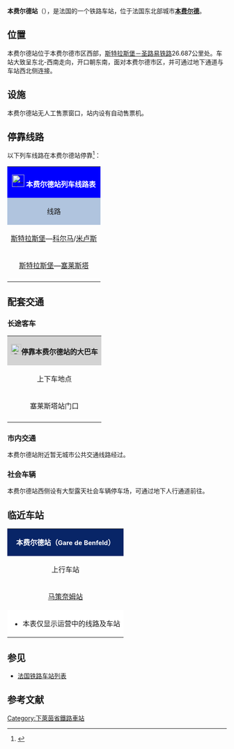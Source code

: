 {{Infobox station
| name          =[[File:Sncf-logo.svg|32x32px]]本费尔德站<br>{{lang|fr|Gare de Benfeld}} 
| type          = [[法国铁路|法国铁路]]
| image = File:Gare de Benfeld.JPG
|image_caption = 本费尔德站站前广场
| address       = {{FRA}}[[下莱茵省|下莱茵省]][[塞莱斯塔|塞莱斯塔]]
| latd          = 48
| latm          = 22
| lats          = 25
| latNS         = N
| longd         = 7
| longm         = 35
| longs         = 02
| longEW        = E
| operator = [[File:_Sncf-logo.svg|32x32px]]
| coordinates_display = yes
| iso_region    = FR
| line          = 
* [[斯特拉斯堡－圣路易铁路|斯特拉斯堡－圣路易铁路]]
| structure           = 地面
| levels              = 1层
| platform      = 3
| tracks        = 3
| elevation = 160米
| opened        = 1840年10月19日
| rebuilt =
| status = 使用中
| closed        = 
| passengers= 451,873人次<ref>{{Cite web|url=https://ressources.data.sncf.com/explore/dataset/frequentation-gares/?sort=voyageurs_2014&q=benfeld|title=Fréquentation en gares|accessdate=2017-02-15|author=SNCF|date=|language=法语|publisher=SNCF Open Data}}</ref>
| pass_year= 2015年
| ADA                 = Yes
| station_type = 客运车站，兼办货运业务
| connections = 
* CAR TER
* {{link-fr|下莱茵省城际客运|Réseau 67}}
| route_map =
| map_locator   = 
| note =
| services = [[法国大区列车|TER]]
}}

'''本费尔德站'''（{{lang-fr|Gare de Benfeld}}），是法国的一个铁路车站，位于法国东北部城市'''[[本费尔德|本费尔德]]'''。

==位置==

本费尔德站位于本费尔德市区西部，[[斯特拉斯堡－圣路易铁路|斯特拉斯堡－圣路易铁路]]26.687公里处。车站大致呈东北-西南走向，开口朝东南，面对本费尔德市区，并可通过地下通道与车站西北侧连接。

==设施==

本费尔德站无人工售票窗口，站内设有自动售票机。

== 停靠线路 ==

{{动态列表|最后更新时间：2017年2月15日。本章节内容仅供参考，不排除因施工或罢工而引发的临时性变更。欢迎修正和补充}}

以下列车线路在本费尔德站停靠<ref>{{Cite web|url=https://www.ter.sncf.com/alsace/gares/87214122/Benfeld/pratique|title=HALTE FERROVIAIRE BENFELD|accessdate=2017-02-15|author=SNCF|date=|language=法语|publisher=TER Alsace|archive-date=2016-03-03|archive-url=https://web.archive.org/web/20160303170751/http://www.ter.sncf.com/alsace/gares/87214122/Benfeld/pratique|dead-url=no}}</ref>：

{| class="wikitable mw-collapsible" 
|colspan="5" style="background:#0000FF" align="center" |[[File:_Sncf-logo.svg|28x28px]] <font color=#FFFFFF>'''本费尔德站列车线路表'''</font>
|-
!style="background:#B0C4DE"| 线路
!style="background:#B0C4DE"|车种
!style="background:#B0C4DE"|上一站
!style="background:#B0C4DE"|下一站
!style="background:#B0C4DE"|大致运行频率{{noteTag|name=noteA}}
|-
|[[斯特拉斯堡城站|斯特拉斯堡]]—[[科尔马站|科尔马]]/[[米卢斯城站|米卢斯]]
| rowspan="2" align="center"|'''[[法国大区列车|TER]]'''
|[[埃尔施泰因站|埃尔施泰因]]
|[[塞莱斯塔站|塞莱斯塔]]
|
* 周一至五：每天3趟
* 周六：每天9趟
* 周日及节假日：每天6趟
|-
|[[斯特拉斯堡城站|斯特拉斯堡]]—[[塞莱斯塔站|塞莱斯塔]]
|[[埃尔什泰因站|埃尔什泰因]]/[[马策奈姆站|马策奈姆]]
|[[科格奈姆站|科格奈姆]]/[[塞莱斯塔站|塞莱斯塔]]
|
* 周一至五：每天25趟
* 周六：每天6趟
* 周日及节假日：每天4趟
|-
|colspan="5" style="background:#FFFFFF"|{{noteFoot|1=
{{noteTag|name=noteA|1=在本栏中，往返1次为"1趟"}}
}}
|}

==配套交通==
===长途客车===

{| class="wikitable mw-collapsible" 
|colspan="3" align="center" style="background:#D3D3D3" |[[File:BSicon_BUS.svg|24x24px]]'''停靠本费尔德站的大巴车'''
|-
!align="center" |上下车地点
!align="center" |运营单位
!align="center" |线路及沿途主要站点{{noteTag|name=noteA}}
|-
| rowspan="2" align="center" |塞莱斯塔站门口
|align="center" |{{link-fr|下莱茵省城际客运|Réseau 67}}<br>Réseau 67<ref>{{Cite web|url=http://www.bas-rhin.fr/eCommunityDocuments/E34C4D98-631D-459B-AA4E-61C91D2F7BA0/3812/document_conseil-departemenal-bas-rhin-plan-bassin-alsace-centrale-sept2016.pdf|title=Plan des lignes du Réseau 67 - Alsace Centrale|accessdate=2017-02-02|author=Réseau 67|date=|language=法语|publisher=Réseau 67}}{{Dead link|date=2019年4月 |bot=InternetArchiveBot |fix-attempted=yes }}</ref>
|
* 263线{{noteTag|name=noteC}}：{{link-fr|于特奈姆|Uttenheim}}、[[韦斯图斯|韦斯图斯]]、[[埃尔什泰因|埃尔什泰因]]
|-
|align="center" |[[SNCF|SNCF]]<br>Car TER{{noteTag|name=noteB}}
|SNCF在部分时段提供少量斯特拉斯堡—塞莱斯塔线路的大巴车。<br>此外，当某条铁路线施工或罢工时，SNCF可能也会增开途径该线路沿途站点的大巴车。
|-
|colspan="3" style="background:#FFFFFF"|{{noteFoot|1=
{{noteTag|name=noteA|1=本栏不包括可以联程中转前往的目的地}}
{{noteTag|name=noteB|1=其车票可与SNCF的同线路车票通用}}
{{noteTag|name=noteC|1=周日及节假日停运}}
}}
|}

===市内交通===

本费尔德站附近暂无城市公共交通线路经过。

===社会车辆===

本费尔德站西侧设有大型露天社会车辆停车场，可通过地下人行通道前往。

==临近车站==

{|class="wikitable mw-collapsible" style="margin: 0 auto; width:42em;"
|colspan="3"  style="background:#082567" align="center"|<font color=#FFFFFF>'''本费尔德站（<span style="font-size:11pt;">Gare de Benfeld</span>）'''</font>
|-
!上行车站
!线路
!下行车站
|-
|align="center" |[[马策奈姆站|马策奈姆站]]
|align="center" |'''[[斯特拉斯堡－圣路易铁路|斯特拉斯堡－圣路易铁路]]'''
|align="center" |[[科格奈姆站|科格奈姆站]]
|-
|colspan="3" style="background:#FFFFFF"|
*本表仅显示运营中的线路及车站
|}

==参见==
* [[法国铁路车站列表|法国铁路车站列表]]

== 参考文献 ==
{{Reflist}}

[[Category:下萊茵省鐵路車站|Category:下萊茵省鐵路車站]]